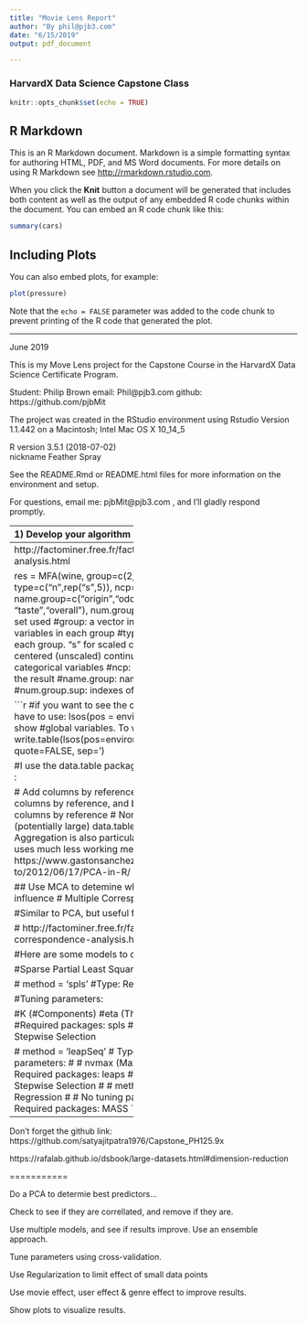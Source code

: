 ```yaml
---
title: "Movie Lens Report"
author: "By phil@pjb3.com"
date: "6/15/2019"
output: pdf_document

---
```


### HarvardX Data Science Capstone Class


```r
knitr::opts_chunk$set(echo = TRUE)
```

## R Markdown

This is an R Markdown document. Markdown is a simple formatting syntax for authoring HTML, PDF, and MS Word documents. For more details on using R Markdown see <http://rmarkdown.rstudio.com>.

When you click the **Knit** button a document will be generated that includes both content as well as the output of any embedded R code chunks within the document. You can embed an R code chunk like this:

```r
summary(cars)
```

## Including Plots

You can also embed plots, for example:

```r
plot(pressure)
```

Note that the `echo = FALSE` parameter was added to the code chunk to prevent printing of the R code that generated the plot.





-----------------

June 2019

This is my Move Lens project for the Capstone Course in the HarvardX Data Science Certificate Program.

Student: Philip Brown 
email: Phil@pjb3.com
github: https://github.com/pjbMit

The project was created in the RStudio environment 
using Rstudio Version 1.1.442 
on a Macintosh; Intel Mac OS X 10_14_5

R version 3.5.1 (2018-07-02)  
nickname       Feather Spray

See the README.Rmd or README.html files for more information on the environment and setup.

For questions, email me:   pjbMit@pjb3.com  , and I'll gladly respond promptly.


---------------------------
1) Develop your algorithm using the edx set. 

2) For a final test of your algorithm, predict movie ratings in the validation set as if they were unknown.

3) RMSE will be used to evaluate how close your predictions are to the true values in the validation set.


## Set up.

Data is downloaded from  https://grouplens.org/datasets/movielens/10m/

and then a subset is selected by running this code which is given in the assignment's instructions:

Data setup

I needed to make two basic changes:
First) I needed to use a different repository to load the libraries, because repo specified didn't work on my mac.
Second) This R Code crashed RStudio repeatedly, so I created a function and added code to save objects as files,
        so that I could save intermediate results into a file, and then reload them if and as necessary if R crashed.
With these two work-arounds, I was able to load and process all of the data without incident.
```r

###################################
# Create edx set and validation set
###################################

# Note: this process could take a couple of minutes


# Create a bunch of file names in my directory to save intermediate results to files
t1 <- "~/movieLens1.rds"
t2 <- "~/movieLens2.rds"
t3 <- "~/movieLens3.rds"
t4 <- "~/movieLens4.rds"
t5 <- "~/movieLens5.rds"
t6 <- "~/movieLens6.rds"
t7 <- "~/movieLens7.rds"
t8 <- "~/movieLens8.rds"
t9 <- "~/movieLens9.rds"
t10 <- "~/movieLens10.rds"
edxFile <- "~/edxFile.rds"
validationFile <- "~/validationFile.rds"
fileName <- "movieLensSetup.rds"

#Function that if passed save==TRUE with save the object to the file.
#  otherwise returns without doing anything
#  This function was  created to save intermediate results to the file system,
#  because for some reason RStudio crashed repeatedly when I tried to run the whole script.
#  using code of the form:
#        objectName <- load(file)
#  if RStudio crashes, you can reload the objects already processed, and then
#  continue the scrit from there.
saveWork <- function(file,object,save){
    if(save){
        saveRDS(object,file)
    }
}

# PJB - Changed repo to a parameter so that I can use a compatible repo on my mac.
isMac <- TRUE
#isMac <- FALSE  ##Set to false if you are NOT running on a Mac.

ifelse(isMac,repo <- "https://cran.revolutionanalytics.com/" , repo <- "http://cran.us.r-project.org")
repo
# 

if(!require(tidyverse)) install.packages("tidyverse", repos = repo)
if(!require(caret)) install.packages("caret", repos = repo)

# MovieLens 10M dataset:
# https://grouplens.org/datasets/movielens/10m/
# http://files.grouplens.org/datasets/movielens/ml-10m.zip

dl <- tempfile()
## Don't actually download for this report. Only do it in the "real" script
#download.file("http://files.grouplens.org/datasets/movielens/ml-10m.zip", dl)

dl
# Skip this step in the report. Only run it in the real script.
#ratings <- read.table(text = gsub("::", "\t", readLines(unzip(dl, "ml-10M100K/ratings.dat"))),
#                      col.names = c("userId", "movieId", "rating", "timestamp"))

## Set saveProgess to TRUE to save objects as intermediate results to files
## set it to FALSE not to save the intermediate results to files.
## This is used because RSTUDIO crashed repeatedly when I ran the script, 
## so this allowed me to save intermediate results into files, and reload them later
## to continue processing.

#For the report, don't save intermediate files.
#saveProgress <- TRUE
saveProgress <- FALSE  

saveWork(t1,ratings,saveProgress)

## For the report, don't run the code below. Only run it in the real script.
#movies <- str_split_fixed(readLines(unzip(dl, "ml-10M100K/movies.dat")), "\\::", 3)
#colnames(movies) <- c("movieId", "title", "genres")
#movies <- as.data.frame(movies) %>% mutate(movieId = as.numeric(levels(movieId))[movieId],
#                                           title = as.character(title),
#                                           genres = as.character(genres))
# saveWork(t2,movies,saveProgress)
# 
# movielens <- left_join(ratings, movies, by = "movieId")
# saveWork(t3,movielens,saveProgress)
# 
# # Validation set will be 10% of MovieLens data
# 
# set.seed(1) # if using R 3.6.0: set.seed(1, sample.kind = "Rounding")
# test_index <- createDataPartition(y = movielens$rating, times = 1, p = 0.1, list = FALSE)
# edx <- movielens[-test_index,]
# temp <- movielens[test_index,]
# 
# saveWork(t4,test_index,saveProgress)
# saveWork(t5,edx,saveProgress)
# saveWork(t6,temp,saveProgress)
# 
# # Make sure userId and movieId in validation set are also in edx set
# 
# validation <- temp %>% 
#      semi_join(edx, by = "movieId") %>%
#      semi_join(edx, by = "userId")
# saveWork(t7,validation,saveProgress)
# 
# # Add rows removed from validation set back into edx set
# 
# removed <- anti_join(temp, validation)
# saveWork(t8,removed,saveProgress)
# 
# edx <- rbind(edx, removed)
# 
# 
# rm(dl, ratings, movies, test_index, temp, movielens, removed)

#Save these two objects into files, so that I can easily 
#recreate the object using code similar to:
#    objectName <- load(file)
#without having to download and process the data again.
saveWork(edxFile,edx,saveProgress)
saveWork(validationFile,validation,saveProgress)

#Clean up my environment by removing old variables.
rm(t1,t2,t3,t4,t5,t6,t7,t8,t9,t10,fileName,isMac,repo)

```



General approach:

For many approaches, I will first try on a very small data set, just to get the code working,
the re-run on a medium sized data set, and then when I am satisfied, run on the full edx training set.

Similarly, initially I will NOT do full cross-validation, but once I have code working, then I will.

SET UP libraries and enable turn multi-core processing 
for some of operations used by the caret package.


Now the edx object and the validation object are both saved on the file system, so as a short-cut I can reload
those objects from disk to run my code, rather than having to download and process the raw data multiple times
during development.

```r

#Load libraries, installing as necessary
if(!require(tidyverse)) install.packages("tidyverse", repos = repos)
if(!require(caret)) install.packages("caret", repos = repos)
if(!require(mlbench)) install.packages("mlbench", repos = repo)

# Multicore processing package for caret.
if(!require(doMC)) install.packages("doMC", repos = repos)
registerDoMC(cores=8)

#For ctree model.  See https://rpubs.com/chengjiun/52658
if(!require(party)) install.packages("party", repos = repos)

#Function to load the edx object from a saved file.
#This allows faster re-runs of the code, by avoiding downloading and re-processing
#the data through each development iteration.
restoreEdx <- function(loadFromFile){
    if(loadFromFile){
        edxFile <- "~/edxFile.rds"
        edx <- readRDS(edxFile)
    }
    edx
}

#Function to load the validation object from a saved file.
#This allows faster re-runs of the code, by avoiding downloading and re-processing
#the data through each development iteration.
restoreValidation <- function(loadFromFile){
    if(loadFromFile){
        validationFile <- "~/validationFile.rds"
        validation <- readRDS(validationFile)
    }
    validation
}

# Function to get the repository to use 
# Needed because on my Mac, the standard CRAN repository gave me errors.
getRepos <- function() {
    isMac <- TRUE
    #isMac <- FALSE  ##Set to false if you are NOT running on a Mac.
    ifelse(isMac,repo <- "https://cran.revolutionanalytics.com/" , repo <- "http://cran.us.r-project.org")
    }

repos <- getRepos() #Use a differnt repository for R packages if on the Mac


#Now define some utility functions and functions used to preProcess the data.

# Function that calls createDataPartition to return a subset of the data frame.
# Created so that I can develop the code on a subset of the training data, 
# so that the code will run faster during development
getSubset <- function(df,y,percent){
   #rows <- length(res[,1])
   # n <- as.integer(rows * percent)
   set.seed(1967) # For repeatability
   subset_index <- createDataPartition(y = y, times = 1, p = percent, list = FALSE)
   res <- df[subset_index,]
   res
}

# Function to process the data and return only the unique generes.
# Pares out the genere separator "|"
getAllGenres <- function(edxData) {
    edxData %>% separate_rows(genres, sep = "\\|") %>%
	group_by(genres) %>%
	summarize(count = n()) %>%
	arrange(desc(count)) %>% 
    select(genres)
}

#Function extractGenresData is used to convert each genre into its own column
#The function accepts then name of a single movie genere, and returns a vector of 1's and 0's
#indicating whether or not that genere name is part of the genres string from that movie
extractGenresData <- function(oneGenre,genresByMovie){
    res <- grepl(oneGenre, genresByMovie$genres, fixed = TRUE)
    sapply(res, as.numeric) ## Convert all logical values to numeric
}

## Function myPreProcess preprocesses the data.
## It Accepts the training data frame, and returns a new data frame
## containing the preProcessed data
myPreProcess <- function (data) {
    allGenres <- getAllGenres(data)   # gets all generes
    allGenresStr <- allGenres$genres  # A vector with one entry for each unique genere  
    rm(allGenres)
    genresByMovie <- data %>% select(genres) # string containing multiple generes with | separator
    oneRow <- extractGenresData("Comedy",genresByMovie)  #Get one row, just to test "extracting" one genre
    glimpse(oneRow)

    # For each movie, Extract genres into T/F columns
    genreDf <- as_tibble(sapply(allGenresStr,extractGenresData,genresByMovie)) 
    rm(allGenresStr)
    
    dim(genreDf)  #Just to see the value

    #Now convert certain fields to factors, since they are intended as labels, and not meaningful numeric values.
    factors <- data  %>%
    transmute(userId=userId,
              movieId=movieId,
              titleId=as.factor(title),
              genres=as.factor(genres))
    dim(factors) #just to see the value
    
    # Get the movie data with factors and genres, 
    # and add the rating, which is the random variable we want to predict, as the last column
    moviesWithGenre <- cbind(factors,genreDf,tibble(test=data$test)) %>% 
                        mutate(rating=data$rating)
    moviesWithGenre #And return the now preProcessed data frame that is the result.
}

#
# Function getData is used to run the code on a subset of the data
# during development, so that the code runs faster.
# This function will either return the data pased,
# or  a subset of the data based on the value of returnSubSet  second parameter
#
getData <- function (data,returnSubSet) {
 myData <- data
 if(returnSubSet) 
   { #Only use a Subset if in development
    percent <- 0.001
    #percent <- 0.01
    dataSubset <- getSubset(data,edx$rating,percent)
    myData <- dataSubset
    
    }
myData  #Return the data
}

```

The code below will load the edx and validation data from local files, after it has been downloaded, processed and saved per the instructions provided.  You can re-run this chunk of code to reload the data, rather than download and process it
again.
```r

loadFromFile <- FALSE
loadFromFile <- TRUE  ## Comment out this line if we don't want to reload the ojbects from files

# load the data from the saved file
edx <- restoreEdx(loadFromFile)
validation <- restoreValidation(loadFromFile)

```


PreProcess the data.
During development, only preprocess a subset of the data so that code runs quickly.
Run on the full set of data once development is completed, and it works.

```r

##Preprocess and get either the training data, or a subset it, depending on the value of inDevlopment.


# To make computations faster,
# only use a small subset of the training data for now.
# Later, re-run the code using the full training set once everything works.

inDevelopment <- FALSE # TRUE/FALSE value to only use a subset of data during development
inDevelopment <- TRUE  # To use the full training set, comment out this line and re-run the code.
 

data <- getData(edx,inDevelopment)  # Get the training data, or a subset of it.
glimpse(data) 


d1 <- data %>% mutate(test=FALSE)
d2 <- validation %>% mutate(test=TRUE)

movieDataWithGenre <- myPreProcess(rbind(d1,d2)) # Preprocess and get subsets of the data
glimpse(movieDataWithGenre)
myTrain <- movieDataWithGenre %>% filter(test==FALSE) %>% select (-test,-genres)
myTest  <- movieDataWithGenre %>% filter(test==TRUE) %>% select (-test) 

rm(d1,d2,movieDataWithGenre)
```

First look at the most naive approach... and notice that 3.51 is the mu_hat that has the lowest RMSE.
```r
# Using model Y_u_i = U + E_u_i
mu_hat <- mean(myTrain$rating)
mu_hat

#Function calculates RMSE, substituting zero as the error for NA rows
myRMSE <- function(true_ratings, predicted_ratings){
    diff <- true_ratings - predicted_ratings
    #Replace NA with zero
    diff[is.na(diff)]<-0
    sqrt(mean((diff)^2))
  }

naive_rmse <- myRMSE(myTest$rating, mu_hat)

#Now create a results table, so that we can compare different approaches
rmse_results <- tibble(method = "Just the average", RMSE = naive_rmse)
rmse_results

# See how any other value increase or RMSE
#errors<-sapply(seq(2.5,4,.01),function(mu_hat) RMSE(myTest$rating, mu_hat))
#plot(seq(2.5,4,.01),errors)

mu <- mean(myTrain$rating) 
movie_avgs <- myTrain %>% 
  group_by(movieId) %>% 
  summarize(b_i = mean(rating - mu))

#movie_avgs %>% qplot(b_i, geom ="histogram", bins = 10, data = ., color = I("black"))

predicted_ratings <- mu + myTest %>% 
  left_join(movie_avgs, by='movieId') %>%
  pull(b_i)
predicted_ratings[is.na(predicted_ratings)]<-mu  ## use the mu_hat for any NA values
#predicted_ratings <- tibble(rating=predicted_ratings) ## Get predicted ratings

model_1_rmse <- myRMSE(predicted_ratings, myTest$rating)

rmse_results <- bind_rows(rmse_results,
                          tibble(method="Movie Effect Model",  
                                     RMSE = model_1_rmse))
rmse_results 

user_avgs <- myTrain %>% 
  left_join(movie_avgs, by='movieId') %>%
  group_by(userId) %>%
  summarize(b_u = mean(rating - mu - b_i))

sum(user_avgs$b_u[is.na(user_avgs$b_u)])  #Check for NA's
 
predicted_ratings <- myTest %>% 
  left_join(movie_avgs, by='movieId') %>%
  left_join(user_avgs, by='userId') %>%
  mutate(pred = mu + b_i + b_u) %>%
  pull(pred)

model_2_rmse <- myRMSE(predicted_ratings, myTest$rating)
rmse_results <- bind_rows(rmse_results,
                          tibble(method="Movie + User Effects Model",  
                                     RMSE = model_2_rmse))

#Now We'll add regularization
lambda <- 3
mu <- mean(myTrain$rating)

movie_reg_avgs <- myTrain %>% 
  group_by(movieId) %>% 
  summarize(b_i = sum(rating - mu)/(n()+lambda), n_i = n()) 

predicted_ratings <- myTest %>% 
  left_join(movie_reg_avgs, by = "movieId") %>%
  mutate(pred = mu + b_i) %>%
  pull(pred)

model_3_rmse <- myRMSE(predicted_ratings, myTest$rating)
rmse_results <- bind_rows(rmse_results,
                          tibble(method="Regularized Movie Effect Model",  
                                     RMSE = model_3_rmse))
rmse_results 
```
Now we will tune the parameter lambda.
```r
library(matrixStats)
library(tidyverse)
# The estimates that minimize this can be found similarly to what we did above. 
# Here we use cross-validation to pick a lambda 

lambdas <- seq(0, 10, 0.25)

rmses <- sapply(lambdas, function(l){

  mu <- mean(myTrain$rating)
  
  b_i <- myTrain %>% 
    group_by(movieId) %>%
    summarize(b_i = sum(rating - mu)/(n()+l))
  
  b_u <- myTrain %>% 
    left_join(b_i, by="movieId") %>%
    group_by(userId) %>%
    summarize(b_u = sum(rating - b_i - mu)/(n()+l))

  predicted_ratings <- 
    myTest %>% 
    left_join(b_i, by = "movieId") %>%
    left_join(b_u, by = "userId") %>%
    mutate(pred = mu + b_i + b_u) %>%
    pull(pred)
  
    return(myRMSE(predicted_ratings, myTest$rating))
})

qplot(lambdas, rmses)  

lambda <- lambdas[which.min(rmses)]
lambda

rmse_results <- bind_rows(rmse_results,
                          tibble(method="Regularized Movie + User Effect Model",  
                                     RMSE = min(rmses)))
rmse_results %>% knitr::kable()

#free memory
rm(data,edx,validation,predicted_ratings,user_avgs,movie_avgs,movie_reg_avgs)


#Determine factors that contribute the most variablity, and show a heatmap of a random sample of rows, ordered
#from highest variable factor to least variable.

x<-as.matrix(myTrain[5:23])
glimpse(x)
sds <- colSds(x, na.rm = TRUE)
o <- order(sds, decreasing = TRUE)[1:19]
dim(x)
x2 <- as.matrix(getSubset(x[,o],myTrain$rating,0.02))
dim(x2)
heatmap(x2[,o], col = RColorBrewer::brewer.pal(11, "Spectral"))
apply(x2[,o],MARGIN=2,mean)

top <- x[1,1:5]
cols <- names(top)



```


The code below is a useful utility that shows you the objects in memory, and how large they are.
Courtesy of stack overflow  
( https://stackoverflow.com/questions/1358003/tricks-to-manage-the-available-memory-in-an-r-session ) 
```r
# improved list of objects
.ls.objects <- function (pos = 1, pattern, order.by,
                        decreasing=FALSE, head=FALSE, n=5) {
    napply <- function(names, fn) sapply(names, function(x)
                                         fn(get(x, pos = pos)))
    names <- ls(pos = pos, pattern = pattern)
    obj.class <- napply(names, function(x) as.character(class(x))[1])
    obj.mode <- napply(names, mode)
    obj.type <- ifelse(is.na(obj.class), obj.mode, obj.class)
    obj.prettysize <- napply(names, function(x) {
                           format(utils::object.size(x), units = "auto") })
    obj.size <- napply(names, object.size)
    obj.dim <- t(napply(names, function(x)
                        as.numeric(dim(x))[1:2]))
    vec <- is.na(obj.dim)[, 1] & (obj.type != "function")
    obj.dim[vec, 1] <- napply(names, length)[vec]
    out <- data.frame(obj.type, obj.size, obj.prettysize, obj.dim)
    names(out) <- c("Type", "Size", "PrettySize", "Length/Rows", "Columns")
    if (!missing(order.by))
        out <- out[order(out[[order.by]], decreasing=decreasing), ]
    if (head)
        out <- head(out, n)
    out
}

# shorthand
lsos <- function(..., n=10) {
    .ls.objects(..., order.by="Size", decreasing=TRUE, head=TRUE, n=n)
}

lsos()
```





My notes:

Don't use lm on huge datasets. Look at the alternatives using movie_avgs and user_avgs in the lectures.

34.7.5 Modeling movie effects

Don't use lm_fit with huge amounts of data. Checkout 34.7.5 Modeling movie effects in EDXdatasciencebook.pdf for an alternative.

Use Genres to improve RMSE scores.

https://courses.edx.org/courses/course-v1:HarvardX+PH125.9x+2T2018/discussion/forum/1ae77f8b04e1c45e4b425cab952e4519ac2749f0/threads/5c7ac73b58adcb0994003491


R script = commented code 
Rmd = text + code + plots 
PDF = knit from Rmd

Test out tidyr::separate_rows(edx, genres, sep = "|") on a very small subset of edx and see what it is doing..


================
So I just finished up the machine learning class and started this one. I started on my project and have calculated and used b_i and b_u to inform my prediction. I was expecting to have to do more, but by rmse is already below 8.7, which exceeds our target. Have I messed something up? Will I be punished for having code that doesn't do everything the lessons did (regularization, genres, etc)?

Hi, You can try different methods and select one with the best performances with a reasonable explanation.


I just finished my analysis using the same two parameters, and was wondering if something was wrong as those two produce a reasonably good model per the rubric. I was going over the code time and again to make sure everything is right, and it appears to be. I am glad I am not the only one. For the record, I implemented regularization as well, but the improvement is not significant.

Don't use lm on huge datasets. Look at the alternatives using movie_avgs and user_avgs in the lectures.

One tip from me is for the genre effect. It is important to note that each user has a different genre effect. Note also that each movie has different genres. Finally and most importantly, treat genres as independent. That is, if a movie is having Romance|Comedy, then treat it as having both romance and comedy rather than Romance|Comedy as one unit. This is due to sparseness of the data. If you treat each combination of the genre as unique then there will be many genres and very few ratings in each genre. This will not give you a robust estimate.

Using this it was possible for me to go below 0.85 RMSE.                       

I used most of the same methods. I personally could have spent more time on the regularization, but my first guess at lambda got me under the the required RMSE so I called it good. One of my reviewers called me on it saying It was dumb luck and i should have used cross validation (they were right) but they gave me full points.

Look at the rubric and see what you are being graded against. There isn't a section for originality. So dont sweat it too much. Again save the fear for the choose your own project. I'm waiting on my staff review and its nerve racking.

------------------------------
http://factominer.free.fr/factomethods/multiple-factor-analysis.html

res = MFA(wine, group=c(2,5,3,10,9,2), type=c("n",rep("s",5)), ncp=5, name.group=c("origin","odor","visual","odor.after.shaking", "taste","overall"), num.group.sup=c(1,6))
#wine: the data set used
#group: a vector indicating the number of variables in each group
#type: the type of the variables in each group. "s" for scaled continuous variables, "c" for centered (unscaled) continuous variables and "n" for categorical variables
#ncp: number of dimensions kept in the result
#name.group: names of the groups
#num.group.sup: indexes of the supplementary groups


```r


#if you want to see the objects within a function, you have to use: lsos(pos = environment()), otherwise it'll only show #global variables. To write to standard error: write.table(lsos(pos=environment()), stderr(), quote=FALSE, sep='\t')

#I use the data.table package. With its := operator you can :

# Add columns by reference
# Modify subsets of existing columns by reference, and by group by reference
# Delete columns by reference
# None of these operations copy the (potentially large) data.table at all, not even once.
# 
# Aggregation is also particularly fast because data.table uses much less working memory.
#
#  https://www.gastonsanchez.com/visually-enforced/how-to/2012/06/17/PCA-in-R/

## Use MCA to detemine which generes have the most influence
# Multiple Correspondence Analysis (MCA)

#Similar to PCA, but useful for categorical data.


# http://factominer.free.fr/factomethods/multiple-correspondence-analysis.html


#Here are some models to consider

#Sparse Partial Least Squares

#  method = 'spls'
#Type: Regression, Classification

#Tuning parameters:

#K (#Components)
#eta (Threshold)
#kappa (Kappa)
#Required packages: spls
#
#Linear Regression with Stepwise Selection

#   method = 'leapSeq'
# Type: Regression
# 
# Tuning parameters:
# 
# nvmax (Maximum Number of Predictors)
# Required packages: leaps
# 
# Linear Regression with Stepwise Selection
# 
#   method = 'lmStepAIC'
# Type: Regression
# 
# No tuning parameters for this model
# 
# Required packages: MASS
```

----------------------------


 
Don't forget the github link:   https://github.com/satyajitpatra1976/Capstone_PH125.9x

https://rafalab.github.io/dsbook/large-datasets.html#dimension-reduction

===========




Do a PCA to determie best predictors...

Check to see if they are correllated, and remove if they are.

Use multiple models, and see if results improve.  Use an ensemble approach.

Tune parameters using cross-validation.

Use Regularization to limit effect of small data points

Use movie effect, user effect & genre effect to improve results.

Show plots to visualize results.




